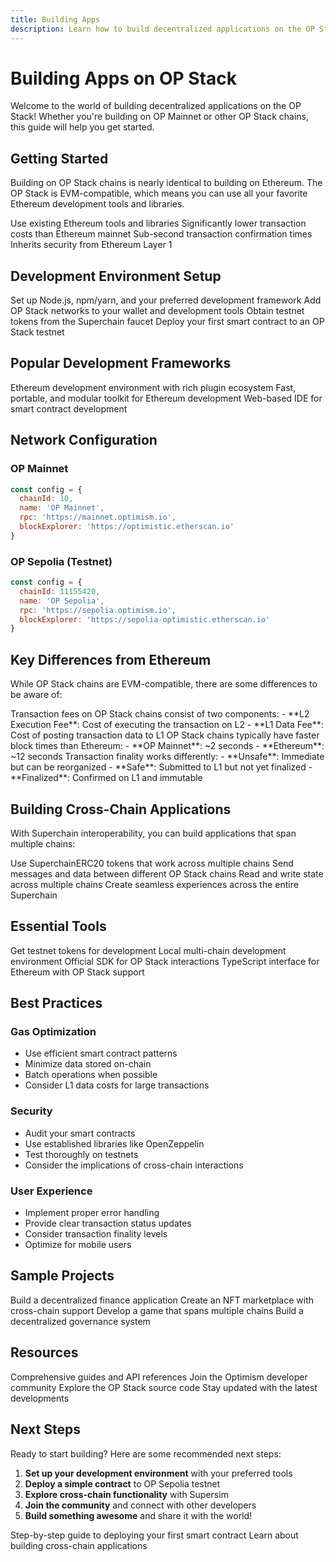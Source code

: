```yaml
---
title: Building Apps
description: Learn how to build decentralized applications on the OP Stack.
---
```


# Building Apps on OP Stack

Welcome to the world of building decentralized applications on the OP Stack! Whether you're building on OP Mainnet or other OP Stack chains, this guide will help you get started.

## Getting Started

Building on OP Stack chains is nearly identical to building on Ethereum. The OP Stack is EVM-compatible, which means you can use all your favorite Ethereum development tools and libraries.

<CardGroup cols={2}>
  <Card title="EVM Compatible" icon="check-circle">
    Use existing Ethereum tools and libraries
  </Card>
  <Card title="Lower Fees" icon="dollar-sign">
    Significantly lower transaction costs than Ethereum mainnet
  </Card>
  <Card title="Faster Transactions" icon="clock">
    Sub-second transaction confirmation times
  </Card>
  <Card title="Ethereum Security" icon="shield">
    Inherits security from Ethereum Layer 1
  </Card>
</CardGroup>

## Development Environment Setup

<Steps>
  <Step title="Install Dependencies">
    Set up Node.js, npm/yarn, and your preferred development framework
  </Step>
  <Step title="Configure Network">
    Add OP Stack networks to your wallet and development tools
  </Step>
  <Step title="Get Test Tokens">
    Obtain testnet tokens from the Superchain faucet
  </Step>
  <Step title="Start Building">
    Deploy your first smart contract to an OP Stack testnet
  </Step>
</Steps>

## Popular Development Frameworks

<CardGroup cols={3}>
  <Card title="Hardhat" href="https://hardhat.org/" icon="hammer">
    Ethereum development environment with rich plugin ecosystem
  </Card>
  <Card title="Foundry" href="https://book.getfoundry.sh/" icon="anvil">
    Fast, portable, and modular toolkit for Ethereum development
  </Card>
  <Card title="Remix" href="https://remix.ethereum.org/" icon="browser">
    Web-based IDE for smart contract development
  </Card>
</CardGroup>

## Network Configuration

### OP Mainnet
```javascript
const config = {
  chainId: 10,
  name: 'OP Mainnet',
  rpc: 'https://mainnet.optimism.io',
  blockExplorer: 'https://optimistic.etherscan.io'
}
```

### OP Sepolia (Testnet)
```javascript
const config = {
  chainId: 11155420,
  name: 'OP Sepolia',
  rpc: 'https://sepolia.optimism.io',
  blockExplorer: 'https://sepolia-optimistic.etherscan.io'
}
```

## Key Differences from Ethereum

While OP Stack chains are EVM-compatible, there are some differences to be aware of:

<Accordion title="Transaction Fees">
Transaction fees on OP Stack chains consist of two components:
- **L2 Execution Fee**: Cost of executing the transaction on L2
- **L1 Data Fee**: Cost of posting transaction data to L1
</Accordion>

<Accordion title="Block Time">
OP Stack chains typically have faster block times than Ethereum:
- **OP Mainnet**: ~2 seconds
- **Ethereum**: ~12 seconds
</Accordion>

<Accordion title="Finality">
Transaction finality works differently:
- **Unsafe**: Immediate but can be reorganized
- **Safe**: Submitted to L1 but not yet finalized
- **Finalized**: Confirmed on L1 and immutable
</Accordion>

## Building Cross-Chain Applications

With Superchain interoperability, you can build applications that span multiple chains:

<CardGroup cols={2}>
  <Card title="Cross-Chain Tokens" icon="coins">
    Use SuperchainERC20 tokens that work across multiple chains
  </Card>
  <Card title="Cross-Chain Messaging" icon="envelope">
    Send messages and data between different OP Stack chains
  </Card>
  <Card title="Multi-Chain State" icon="database">
    Read and write state across multiple chains
  </Card>
  <Card title="Unified UX" icon="sparkles">
    Create seamless experiences across the entire Superchain
  </Card>
</CardGroup>

## Essential Tools

<CardGroup cols={2}>
  <Card title="Superchain Faucet" href="https://console.optimism.io/faucet" icon="faucet">
    Get testnet tokens for development
  </Card>
  <Card title="Supersim" href="/interop/tools/supersim" icon="play">
    Local multi-chain development environment
  </Card>
  <Card title="OP Stack SDK" href="https://sdk.optimism.io/" icon="code">
    Official SDK for OP Stack interactions
  </Card>
  <Card title="Viem" href="https://viem.sh/" icon="wrench">
    TypeScript interface for Ethereum with OP Stack support
  </Card>
</CardGroup>

## Best Practices

### Gas Optimization
- Use efficient smart contract patterns
- Minimize data stored on-chain
- Batch operations when possible
- Consider L1 data costs for large transactions

### Security
- Audit your smart contracts
- Use established libraries like OpenZeppelin
- Test thoroughly on testnets
- Consider the implications of cross-chain interactions

### User Experience
- Implement proper error handling
- Provide clear transaction status updates
- Consider transaction finality levels
- Optimize for mobile users

## Sample Projects

<CardGroup cols={2}>
  <Card title="DeFi Protocol" href="/app-developers/tutorials/defi" icon="chart-line">
    Build a decentralized finance application
  </Card>
  <Card title="NFT Marketplace" href="/app-developers/tutorials/nft" icon="image">
    Create an NFT marketplace with cross-chain support
  </Card>
  <Card title="Cross-Chain Game" href="/app-developers/tutorials/gaming" icon="gamepad">
    Develop a game that spans multiple chains
  </Card>
  <Card title="Governance System" href="/app-developers/tutorials/governance" icon="vote">
    Build a decentralized governance system
  </Card>
</CardGroup>

## Resources

<CardGroup cols={2}>
  <Card title="Documentation" href="/app-developers" icon="book">
    Comprehensive guides and API references
  </Card>
  <Card title="Community" href="https://discord.gg/optimism" icon="users">
    Join the Optimism developer community
  </Card>
  <Card title="GitHub" href="https://github.com/ethereum-optimism" icon="github">
    Explore the OP Stack source code
  </Card>
  <Card title="Blog" href="https://blog.oplabs.co/" icon="newspaper">
    Stay updated with the latest developments
  </Card>
</CardGroup>

## Next Steps

Ready to start building? Here are some recommended next steps:

1. **Set up your development environment** with your preferred tools
2. **Deploy a simple contract** to OP Sepolia testnet
3. **Explore cross-chain functionality** with Supersim
4. **Join the community** and connect with other developers
5. **Build something awesome** and share it with the world!

<CardGroup cols={2}>
  <Card title="Deploy Your First Contract" href="/app-developers/tutorials/first-contract" icon="rocket">
    Step-by-step guide to deploying your first smart contract
  </Card>
  <Card title="Cross-Chain Development" href="/get-started/interop" icon="link">
    Learn about building cross-chain applications
  </Card>
</CardGroup> 